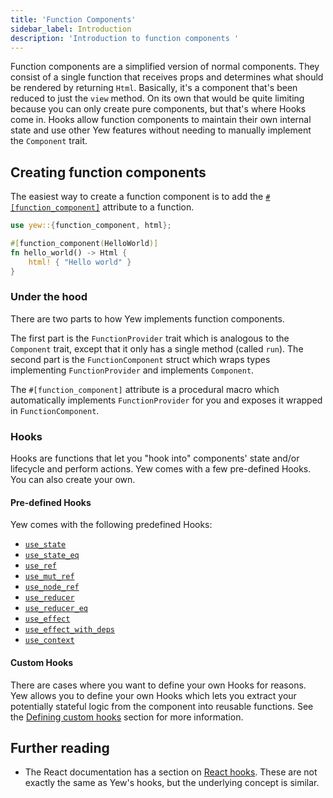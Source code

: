 ```yaml
---
title: 'Function Components'
sidebar_label: Introduction
description: 'Introduction to function components '
---
```


Function components are a simplified version of normal components. They consist of a single function
that receives props and determines what should be rendered by returning `Html`. Basically, it's a
component that's been reduced to just the `view` method. On its own that would be quite limiting
because you can only create pure components, but that's where Hooks come in. Hooks allow function
components to maintain their own internal state and use other Yew features without needing to manually
implement the `Component` trait.

## Creating function components

The easiest way to create a function component is to add the [`#[function_component]`](./../function-components/attribute.mdx) attribute to a function.

```rust
use yew::{function_component, html};

#[function_component(HelloWorld)]
fn hello_world() -> Html {
    html! { "Hello world" }
}
```

### Under the hood

There are two parts to how Yew implements function components.

The first part is the `FunctionProvider` trait which is analogous to the `Component` trait, except
that it only has a single method (called `run`). The second part is the `FunctionComponent` struct
which wraps types implementing `FunctionProvider` and implements `Component`.

The `#[function_component]` attribute is a procedural macro which automatically implements
`FunctionProvider` for you and exposes it wrapped in `FunctionComponent`.

### Hooks

Hooks are functions that let you "hook into" components' state and/or lifecycle and perform
actions. Yew comes with a few pre-defined Hooks. You can also create your own.

#### Pre-defined Hooks

Yew comes with the following predefined Hooks:

-   [`use_state`](./../function-components/pre-defined-hooks.mdx#use_state)
-   [`use_state_eq`](./../function-components/pre-defined-hooks.mdx#use_state_eq)
-   [`use_ref`](./../function-components/pre-defined-hooks.mdx#use_ref)
-   [`use_mut_ref`](./../function-components/pre-defined-hooks.mdx#use_mut_ref)
-   [`use_node_ref`](./../function-components/pre-defined-hooks.mdx#use_node_ref)
-   [`use_reducer`](./../function-components/pre-defined-hooks.mdx#use_reducer)
-   [`use_reducer_eq`](./../function-components/pre-defined-hooks.mdx#use_reducer_eq)
-   [`use_effect`](./../function-components/pre-defined-hooks.mdx#use_effect)
-   [`use_effect_with_deps`](./../function-components/pre-defined-hooks.mdx#use_effect_with_deps)
-   [`use_context`](./../function-components/pre-defined-hooks.mdx#use_context)

#### Custom Hooks

There are cases where you want to define your own Hooks for reasons. Yew allows you to define your own Hooks which lets you extract your potentially stateful logic from the component into reusable functions.
See the [Defining custom hooks](./../function-components/custom-hooks.mdx#defining-custom-hooks) section for more information.

## Further reading

-   The React documentation has a section on [React hooks](https://reactjs.org/docs/hooks-intro.html).
    These are not exactly the same as Yew's hooks, but the underlying concept is similar.
